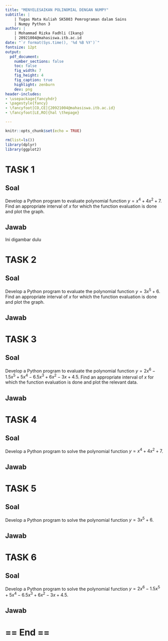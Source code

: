 ```yaml
---
title: "MENYELESAIKAN POLINOMIAL DENGAN NUMPY"
subtitle: | 
    | Tugas Mata Kuliah SK5003 Pemrograman dalam Sains
    | Numpy Python 3
author: | 
    | Mohammad Rizka Fadhli (Ikang)
    | 20921004@mahasiswa.itb.ac.id
date: "`r format(Sys.time(), '%d %B %Y')`"
fontsize: 12pt
output: 
  pdf_document:
    number_sections: false
    toc: false
    fig_width: 7
    fig_height: 4
    fig_caption: true
    highlight: zenburn
    dev: png
header-includes:
- \usepackage{fancyhdr}
- \pagestyle{fancy}
- \fancyfoot[CO,CE]{20921004@mahasiswa.itb.ac.id}
- \fancyfoot[LE,RO]{hal \thepage}

---
```


```r
knitr::opts_chunk$set(echo = TRUE)

rm(list=ls())
library(dplyr)
library(ggplot2)
```

\newpage
\tableofcontents
\newpage
\listoffigures
\newpage

# TASK 1

## Soal

Develop a Python program to evaluate polynomial function $y = x^4 + 4x^2 +7$. Find an appropriate interval of $x$ for which the function evaluation is done and plot the graph.

## Jawab

Ini digambar dulu

\newpage

# TASK 2

## Soal

Develop a Python program to evaluate the polynomial function $y = 3x^5 + 6$. Find an appropriate interval of $x$ for which the function evaluation is done and plot the graph.

## Jawab

\newpage

# TASK 3

## Soal

Develop a Python program to evaluate the polynomial function $y = 2x^6 - 1.5x^5 + 5x^4 -6.5x^3 + 6x^2 -3x + 4.5$. Find an appropriate interval of $x$ for which the function evaluation is done and plot the relevant data.

## Jawab

\newpage

# TASK 4

## Soal

Develop a Python program to solve the polynomial function $y = x^4 + 4x^2 + 7$.

## Jawab

\newpage

# TASK 5


## Soal

Develop a Python program to solve the polynomial function $y = 3x^5 + 6$.

## Jawab

\newpage

# TASK 6


## Soal

Develop a Python program to solve the polynomial function $y = 2x^6 - 1.5x^5 + 5x^4 -6.5x^3 + 6x^2 -3x + 4.5$.

## Jawab

# == End == {.unlisted .unnumbered}
